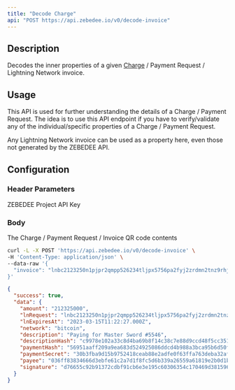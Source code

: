 ```yaml
---
title: "Decode Charge"
api: "POST https://api.zebedee.io/v0/decode-invoice"
---
```


## Description

Decodes the inner properties of a given [Charge](/docs/glossary#charge) / Payment Request / Lightning Network invoice.

## Usage

This API is used for further understanding the details of a Charge / Payment Request. The idea is to use this API endpoint if you have to verify/validate any of the individual/specific properties of a Charge / Payment Request.

Any Lightning Network invoice can be used as a property here, even those not generated by the ZEBEDEE API.

## Configuration

### Header Parameters

<ParamField required header="Content-Type" default="application/json" type="application/json" />

<ParamField required header="apikey" type="string">
  ZEBEDEE Project API Key
</ParamField>

### Body

<ParamField required body="invoice" type="string">
  The Charge / Payment Request / Invoice QR code contents
</ParamField>

<RequestExample>

```bash Request
curl -L -X POST 'https://api.zebedee.io/v0/decode-invoice' \
-H 'Content-Type: application/json' \
--data-raw '{
  "invoice": "lnbc2123250n1pjpr2qmpp526234tljpx5756pa2fyj2zrdmn2tnz9rhj54km2s7dv0pap3vtkqhp5extcuyp2x0ydfwnfhrc5cwx8azxeen2g7hxr29464ezvn3k6w2fqcqzpgxqzjcsp5xzelh2w3twt4ysvva2ugu2klurmrl7nk8h46x2hcthf9cvee24jq9qyyssq6an9tjftjymjeklerjmw8cv4ccpsvd2vzuzxn5upt9s37hnw2r0z0n5cd8cqq8jq5ems00tugt5jnw5jn03tr84945nd6j4hsfsu7kqp9hptk2"
}'
```

</RequestExample>

<ResponseExample>

```json Response
{
  "success": true,
  "data": {
    "amount": "212325000",
    "lnRequest": "lnbc2123250n1pjpr2qmpp526234tljpx5756pa2fyj2zrdmn2tnz9rhj54km2s7dv0pap3vtkqhp5extcuyp2x0ydfwnfhrc5cwx8azxeen2g7hxr29464ezvn3k6w2fqcqzpgxqzjcsp5xzelh2w3twt4ysvva2ugu2klurmrl7nk8h46x2hcthf9cvee24jq9qyyssq6an9tjftjymjeklerjmw8cv4ccpsvd2vzuzxn5upt9s37hnw2r0z0n5cd8cqq8jq5ems00tugt5jnw5jn03tr84945nd6j4hsfsu7kqp9hptk2",
    "lnExpiresAt": "2023-03-15T11:22:27.000Z",
    "network": "bitcoin",
    "description": "Paying for Master Sword #5546",
    "descriptionHash": "c9978e102a33c8d4ba69b8f14c38c7e88d9ccd48f5cc3516baae44c9c6da7292",
    "paymentHash": "56951aaff209a9ea683d524925086ddcd4b988a3bca95b6d50f358f0f43162ec",
    "paymentSecret": "30b3fba9d15b9752418ceab88e2adfe0f63ffa763deba32af85dd25c33395564",
    "payee": "036ff83834666d3ebfe61c2a7d1f8fc5d6b339a26559a61819e2b0d1b5f540fdfc",
    "signature": "d76655c92b91372cdbf91cb6e3e195c60306354c170469d38159611f5e6e50de27ce9869f0001e40a67707bd7c42e929ba929be2b19ea5ad26dd4ab78261cf58"
  }
}
```

</ResponseExample>
